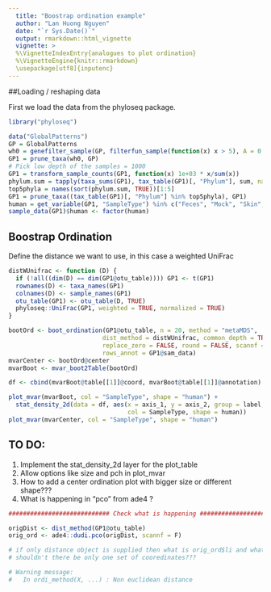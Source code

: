 ```yaml
---
  title: "Boostrap ordination example"
  author: "Lan Huong Nguyen"
  date: "`r Sys.Date()`"
  output: rmarkdown::html_vignette
  vignette: >
  %\VignetteIndexEntry{analogues to plot ordination}
  %\VignetteEngine{knitr::rmarkdown}
  \usepackage[utf8]{inputenc}
---
```


##Loading / reshaping data
    
First we load the data from the phyloseq package.

```r
library("phyloseq")

data("GlobalPatterns")
GP = GlobalPatterns
wh0 = genefilter_sample(GP, filterfun_sample(function(x) x > 5), A = 0.5 * nsamples(GP))
GP1 = prune_taxa(wh0, GP)
# Pick low depth of the samples = 1000
GP1 = transform_sample_counts(GP1, function(x) 1e+03 * x/sum(x))
phylum.sum = tapply(taxa_sums(GP1), tax_table(GP1)[, "Phylum"], sum, na.rm = TRUE)
top5phyla = names(sort(phylum.sum, TRUE))[1:5]
GP1 = prune_taxa((tax_table(GP1)[, "Phylum"] %in% top5phyla), GP1)
human = get_variable(GP1, "SampleType") %in% c("Feces", "Mock", "Skin", "Tongue")
sample_data(GP1)$human <- factor(human)
```

## Boostrap Ordination

Define the distance we want to use, in this case a weighted UniFrac
```r
distWUnifrac <- function (D) {
  if (!all((dim(D) == dim(GP1@otu_table)))) GP1 <- t(GP1)
  rownames(D) <- taxa_names(GP1)
  colnames(D) <- sample_names(GP1)
  otu_table(GP1) <- otu_table(D, TRUE)
  phyloseq::UniFrac(GP1, weighted = TRUE, normalized = TRUE)
}
```


```r
bootOrd <- boot_ordination(GP1@otu_table, n = 20, method = "metaMDS", 
                          dist_method = distWUnifrac, common_depth = TRUE, 
                          replace_zero = FALSE, round = FALSE, scannf = F,
                          rows_annot = GP1@sam_data) 
mvarCenter <- bootOrd@center
mvarBoot <- mvar_boot2Table(bootOrd)

df <- cbind(mvarBoot@table[[1]]@coord, mvarBoot@table[[1]]@annotation)

plot_mvar(mvarBoot, col = "SampleType", shape = "human") + 
  stat_density_2d(data = df, aes(x = axis_1, y = axis_2, group = label, 
                                 col = SampleType, shape = human))
plot_mvar(mvarCenter, col = "SampleType", shape = "human")
```

## TO DO:

1. Implement the stat_density_2d layer for the plot_table
2. Allow options like size and pch in plot_mvar
3. How to add a center ordination plot with bigger size or different shape???
4. What is happening in "pco" from ade4 ?

```r
############################ Check what is happening ########################

origDist <- dist_method(GP1@otu_table)
orig_ord <- ade4::dudi.pco(origDist, scannf = F)

# if only distance object is supplied then what is orig_ord$li and what is orig_ord$co????
# shouldn't there be only one set of cooredinates???

# Warning message:
#   In ordi_method(X, ...) : Non euclidean distance
```

